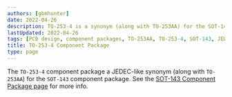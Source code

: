 ```yaml
---
authors: [gbmhunter]
date: 2022-04-26
description: TO-253-4 is a synonym (along with TO-253AA) for the SOT-143 component package.
lastUpdated: 2022-04-26
tags: [PCB design, component packages, TO-253AA, TO-253-4, SOT-143, JEDEC]
title: TO-253-4 Component Package
type: page
---
```


The `TO-253-4` component package a JEDEC-like synonym (along with `TO-253AA`) for the `SOT-143` component package. See the [SOT-143 Component Package page](/pcb-design/component-packages/sot-143-component-package/) for more info.
